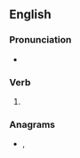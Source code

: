 ==English==

===Pronunciation===
* {{IPA|/ˈɡæbɪŋ/|lang=en}}

===Verb===
{{head|en|present participle}}

# {{present participle of|gab|lang=en|nocat=1}}

===Anagrams===
* {{l|en|big bang}}, {{l|en|Big Bang}}